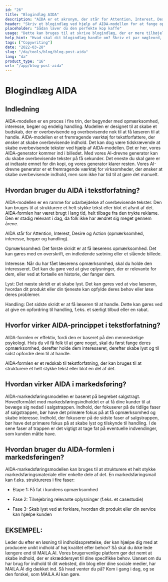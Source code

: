 ```yaml
---
id: "26"
title: "Blogindlæg AIDA"
description: "AIDA er et akronym, der står for Attention, Interest, Desire og Action. Det er en model, der ofte bruges inden for marketing og reklame til at skabe effektive og virkningsfulde tekster. AIDA-modellen kan bruges til at skrive blogindlæg, der har større sandsynlighed for at fange læsernes opmærksomhed og tilskynde dem til at handle."
header: "Skriv et blogindlæg ved hjælp af AIDA-modellen for at fange opmærksomheden og tilskynde til handling."
placeholder: "Sådan laver du den perfekte kop kaffe"
usage: "Dette kan bruges til at skrive blogindlæg, der er mere tilbøjelige til at få opmærksomhed og tilskynde læserne til at handle."
help_hint: "Hvad skal dit blogindlæg handle om? Skriv et par nøgleord, og så genererer vi et blogindlæg ved hjælp af AIDA-modellen."
tags: ["Copywriting"]
date: "2022-03-28"
slug: "/da/tools/blog/blog-post-aida"
lang: "da"
product_type: "16"
url: "/app/blog-post-aida"
---
```


# Blogindlæg AIDA

## Indledning

AIDA-modellen er en proces i fire trin, der begynder med opmærksomhed, interesse, begær og endelig handling. Modellen er designet til at skabe et budskab, der er overbevisende og overbevisende nok til at få læseren til at handle. AIDA-modellen er et fremragende værktøj for tekstforfattere, der ønsker at skabe overbevisende indhold. Det kan dog være tidskrævende at skabe overbevisende tekster ved hjælp af AIDA-modellen. Det er her, vores AIDA-generator kommer ind i billedet. Med vores AI-drevne generator kan du skabe overbevisende tekster på få sekunder. Det eneste du skal gøre er at indtaste emnet for din kopi, og vores generator klarer resten. Vores AI-drevne generator er et fremragende værktøj for virksomheder, der ønsker at skabe overbevisende indhold, men som ikke har tid til at gøre det manuelt.

## Hvordan bruger du AIDA i tekstforfatning?

AIDA-modellen er en ramme for udarbejdelse af overbevisende tekster. Den kan bruges til at strukturere et helt stykke tekst eller blot et afsnit af det. AIDA-formlen har været brugt i lang tid, helt tilbage fra den trykte reklame. Den er stadig relevant i dag, da folk ikke har ændret sig meget gennem årene.

AIDA står for Attention, Interest, Desire og Action (opmærksomhed, interesse, begær og handling).

Opmærksomhed: Det første skridt er at få læserens opmærksomhed. Det kan gøres med en overskrift, en indledende sætning eller et slående billede.

Interesse: Når du har fået læserens opmærksomhed, skal du holde den interesseret. Det kan du gøre ved at give oplysninger, der er relevante for dem, eller ved at fortælle en historie, der fanger dem.

Lyst: Det næste skridt er at skabe lyst. Det kan gøres ved at vise læseren, hvordan dit produkt eller din tjeneste kan opfylde deres behov eller løse deres problemer.

Handling: Det sidste skridt er at få læseren til at handle. Dette kan gøres ved at give en opfordring til handling, f.eks. et særligt tilbud eller en rabat.

## Hvorfor virker AIDA-princippet i tekstforfatning?

AIDA-formlen er effektiv, fordi den er baseret på den menneskelige psykologi. Hvis du vil få folk til at gøre noget, skal du først fange deres opmærksomhed, derefter holde dem interesseret, derefter skabe lyst og til sidst opfordre dem til at handle.

AIDA-formlen er et redskab til tekstforfatning, der kan bruges til at strukturere et helt stykke tekst eller blot en del af det.

## Hvordan virker AIDA i markedsføring?

AIDA-markedsføringsmodellen er baseret på begrebet salgstragt. Hovedformålet med markedsføringsindholdet er at få dine kunder til at bevæge sig nedad i salgstrappen. Indhold, der fokuserer på de tidlige faser af salgstrappen, bør have det primære fokus på at få opmærksomhed og skabe interesse. Indhold, der fokuserer på de sidste faser af salgstrappen, bør have det primære fokus på at skabe lyst og tilskynde til handling. I de sene faser af trappen er det vigtigt at tage fat på eventuelle indvendinger, som kunden måtte have.

## Hvordan bruger du AIDA-formlen i markedsføringen?

AIDA-markedsføringsmodellen kan bruges til at strukturere et helt stykke markedsføringsmateriale eller enkelte dele af det. En markedsføringsmail kan f.eks. struktureres i fire faser:

- Etape 1: Få fat i kundens opmærksomhed

- Fase 2: Tilvejebring relevante oplysninger (f.eks. et casestudie)

- Fase 3: Skab lyst ved at forklare, hvordan dit produkt eller din service kan hjælpe kunden

## EKSEMPEL:

Leder du efter en løsning til indholdsoprettelse, der kan hjælpe dig med at producere unikt indhold af høj kvalitet efter behov? Så skal du ikke lede længere end til MAILA.AI. Vores brugervenlige platform gør det nemt at skabe indhold, der er skræddersyet til dine specifikke behov. Uanset om du har brug for indhold til dit websted, din blog eller dine sociale medier, har MAILA.AI dig dækket ind. Så hvad venter du på? Kom i gang i dag, og se den forskel, som MAILA.AI kan gøre.
